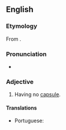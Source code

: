 ==English==

===Etymology===
{{PIE root|en|keh₂p}}
From {{prefix|a|capsular|lang=en}}.

===Pronunciation===
* {{a|US}} {{IPA|/ˌeɪˈkæp.sə.lɚ/|lang=en}}

===Adjective===
{{en-adj|-}}

# {{lb|en|botany}} Having no [[capsule]].

====Translations====
{{trans-top|having no capsule}}
* Portuguese: {{t|pt|acapsulado}}
{{trans-mid}}
{{trans-bottom}}